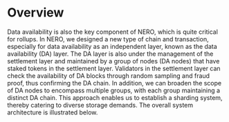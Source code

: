 # Overview

Data availability is also the key component of NERO, which is quite critical for rollups. In NERO, we designed a new type of chain and transaction, especially for data availability as an independent layer, known as the data availability (DA) layer. The DA layer is also under the management of the settlement layer and maintained by a group of nodes (DA nodes) that have staked tokens in the settlement layer. Validators in the settlement layer can check the availability of DA blocks through random sampling and fraud proof, thus confirming the DA chain.
In addition, we can broaden the scope of DA nodes to encompass multiple groups, with each group maintaining a distinct DA chain. This approach enables us to establish a sharding system, thereby catering to diverse storage demands. The overall system architecture is illustrated below.